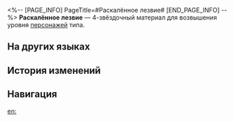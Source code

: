 <%-- [PAGE_INFO]
PageTitle=#Раскалённое лезвие#
[END_PAGE_INFO] --%>
{{Предмет Инфобокс
|id          = 110412
|Изображение = Предмет Раскалённое лезвие.png
|Тип         = Материал возвышения персонажа
|Инвентарь   = Материалы улучшения
|Редкость    = 4
|Эффект      = 
|Описание    = Сломанный клинок пылающего странника. Можно использовать для возвышения огненных персонажей.
|Источник1   = [[Застойная тень: Форма ожога]]
|Источник2   = [[Универсальная машина для синтеза: Обмен материалов]]
}}
{{Описание|Среброгривые Стражи время от времени устраивают соревнования, в которых участники должны схватить часть тела монстра и вернуть за отведённое время. И этот сломанный клинок, должно быть, приз соревнования.<br /><br />''«Я видел своими глазами, как командующий Гепард одним ударом разбил раскалённое лезвие монстра и голыми руками вонзил осколки в брюхо ледяной твари, обжигая замороженное сердце».''}}
'''Раскалённое лезвие''' — 4-звёздочный материал для возвышения уровня [[Персонажи|персонажей]] {{undefined|}} типа.

==На других языках==
{{На других языках
|en   = Searing Steel Blade
|zhs  = 过热钢刃
|zht  = 過熱鋼刃
|ja   = 灼熱の鋼刃
|ko   = 과열된 강철 칼날
|es   = Hoja de acero sobrecalentado
|fr   = Lame en acier brûlant
|ru   = Раскалённое лезвие
|th   = Searing Steel Blade
|vi   = Lưỡi Kiếm Quá Nhiệt
|de   = Glühende Klinge
|id   = Searing Steel Blade
|pt   = Lâmina de Aço Flamejante
}}

==История изменений==
{{История изменений|3.5}}

==Навигация==
{{Материалы улучшения Навбокс}}

[[en:]]